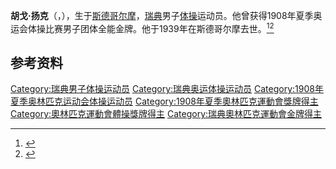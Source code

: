 {{NoteTA|G1=Sports}}
'''胡戈·扬克'''（{{lang-sv|Hugo Jahnke}}，{{bd|1886年|3月6日|1939年|1月12日}}），生于[[斯德哥尔摩|斯德哥尔摩]]，[[瑞典|瑞典]]男子[[体操|体操]]运动员。他曾获得1908年夏季奥运会体操比赛男子团体全能金牌。他于1939年在斯德哥尔摩去世。<ref>{{Cite web|title=Hugo JAHNKE|url=https://www.olympic.org/hugo-jahnke|accessdate=2021-03-21|work=International Olympic Committee}}</ref><ref name="SportsRef">{{cite Sports-Reference |url=https://www.sports-reference.com/olympics/athletes/ja/hugo-jahnke-1.html |archive-url=https://web.archive.org/web/20200417204459/https://www.sports-reference.com/olympics/athletes/ja/hugo-jahnke-1.html |archive-date=2020-04-17 |name=Hugo Jahnke |accessdate=2019-07-15}}</ref>

== 参考资料 ==
{{reflist}}

{{奥林匹克运动会体操比赛男子团体全能冠军|1908}}

{{Authority control}}
{{DEFAULTSORT:Jahnke, Hugo}}
[[Category:瑞典男子体操运动员|Category:瑞典男子体操运动员]]
[[Category:瑞典奥运体操运动员|Category:瑞典奥运体操运动员]]
[[Category:1908年夏季奥林匹克运动会体操运动员|Category:1908年夏季奥林匹克运动会体操运动员]]
[[Category:1908年夏季奧林匹克運動會獎牌得主|Category:1908年夏季奧林匹克運動會獎牌得主]]
[[Category:奧林匹克運動會體操獎牌得主|Category:奧林匹克運動會體操獎牌得主]]
[[Category:瑞典奧林匹克運動會金牌得主|Category:瑞典奧林匹克運動會金牌得主]]